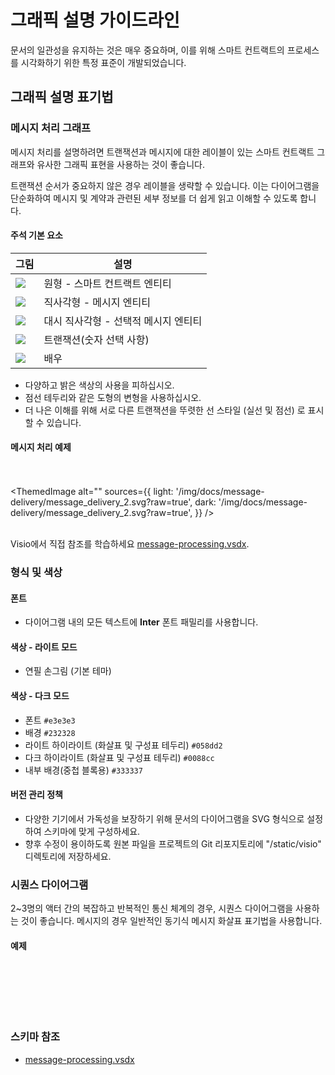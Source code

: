 
# 그래픽 설명 가이드라인

문서의 일관성을 유지하는 것은 매우 중요하며, 이를 위해 스마트 컨트랙트의 프로세스를 시각화하기 위한 특정 표준이 개발되었습니다.

## 그래픽 설명 표기법

### 메시지 처리 그래프

메시지 처리를 설명하려면 트랜잭션과 메시지에 대한 레이블이 있는 스마트 컨트랙트 그래프와 유사한 그래픽 표현을 사용하는 것이 좋습니다.

트랜잭션 순서가 중요하지 않은 경우 레이블을 생략할 수 있습니다. 이는 다이어그램을 단순화하여 메시지 및 계약과 관련된 세부 정보를 더 쉽게 읽고 이해할 수 있도록 합니다.

#### 주석 기본 요소

| 그림                                                                                                         | 설명                                |
| ---------------------------------------------------------------------------------------------------------- | --------------------------------- |
| ![](/img/docs/scheme-templates/message-processing-graphs/circle_for_smart_contract.svg?raw=true)           | 원형 - 스마트 컨트랙트 엔티티                 |
| ![](/img/docs/scheme-templates/message-processing-graphs/rectangle_for_regular_message.svg?raw=true)       | 직사각형 - 메시지 엔티티                    |
| ![](/img/docs/scheme-templates/message-processing-graphs/dashed_rectgl_for_optional_message.svg?raw=true)  | 대시 직사각형 - 선택적 메시지 엔티티             |
| ![](/img/docs/scheme-templates/message-processing-graphs/line_for_transaction.svg?raw=true)                | 트랜잭션(숫자 선택 사항)                    |
| ![](/img/docs/scheme-templates/message-processing-graphs/person_figure_for_actor.svg?raw=true)             | 배우                                |

- 다양하고 밝은 색상의 사용을 피하십시오.
- 점선 테두리와 같은 도형의 변형을 사용하십시오.
- 더 나은 이해를 위해 서로 다른 트랜잭션을 뚜렷한 선 스타일 (실선 및 점선) 로 표시할 수 있습니다.

#### 메시지 처리 예제

<br></br>
<ThemedImage
  alt=""
  sources={{
    light: '/img/docs/message-delivery/message_delivery_2.svg?raw=true',
    dark: '/img/docs/message-delivery/message_delivery_2.svg?raw=true',
  }}
/>
<br></br>

Visio에서 직접 참조를 학습하세요 [message-processing.vsdx](/schemes-visio/message_processing.vsdx).

### 형식 및 색상

#### 폰트

- 다이어그램 내의 모든 텍스트에 **Inter** 폰트 패밀리를 사용합니다.

#### 색상 - 라이트 모드

- 연필 손그림 (기본 테마)

#### 색상 - 다크 모드

- 폰트 `#e3e3e3`
- 배경 `#232328`
- 라이트 하이라이트 (화살표 및 구성표 테두리) `#058dd2`
- 다크 하이라이트 (화살표 및 구성표 테두리) `#0088cc`
- 내부 배경(중첩 블록용) `#333337`

#### 버전 관리 정책

- 다양한 기기에서 가독성을 보장하기 위해 문서의 다이어그램을 SVG 형식으로 설정하여 스키마에 맞게 구성하세요.
- 향후 수정이 용이하도록 원본 파일을 프로젝트의 Git 리포지토리에 "/static/visio" 디렉토리에 저장하세요.

### 시퀀스 다이어그램

2~3명의 액터 간의 복잡하고 반복적인 통신 체계의 경우, 시퀀스 다이어그램을 사용하는 것이 좋습니다. 메시지의 경우 일반적인 동기식 메시지 화살표 표기법을 사용합니다.

#### 예제

<br></br>
<div class="text--center">
<ThemedImage
  alt=""
  sources={{
    light: '/img/docs/message-delivery/message_delivery_7.svg?raw=true',
    dark: '/img/docs/message-delivery/message_delivery_7.svg?raw=true',
  }}
/>
</div>
<br></br>

### 스키마 참조

- [message-processing.vsdx](/schemes-visio/message_processing.vsdx)
